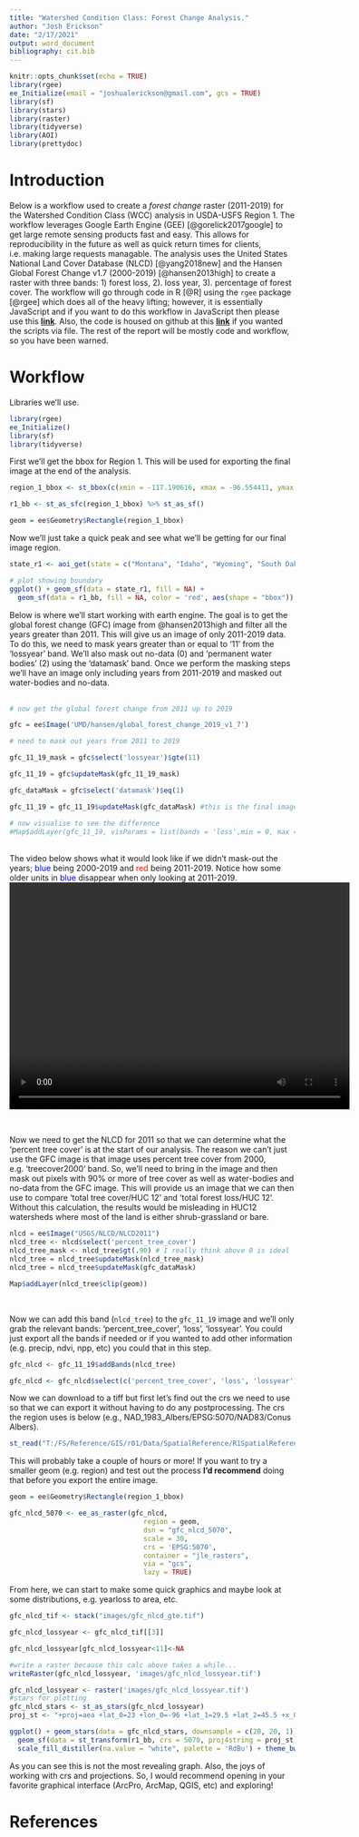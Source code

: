 ```yaml
---
title: "Watershed Condition Class: Forest Change Analysis."
author: "Josh Erickson"
date: "2/17/2021"
output: word_document
bibliography: cit.bib
---
```


```r
knitr::opts_chunk$set(echo = TRUE)
library(rgee)
ee_Initialize(email = "joshualerickson@gmail.com", gcs = TRUE)
library(sf)
library(stars)
library(raster)
library(tidyverse)
library(AOI)
library(prettydoc)
```

# Introduction  

Below is a workflow used to create a *forest change* raster (2011-2019) for the Watershed Condition Class (WCC) analysis in USDA-USFS Region 1. The workflow leverages Google Earth Engine (GEE)  [@gorelick2017google] to get large remote sensing products fast and easy. This allows for reproducibility in the future as well as quick return times for clients, i.e. making large requests managable. The analysis uses the United States National Land Cover Database (NLCD) [@yang2018new] and the Hansen Global Forest Change v1.7 (2000-2019) [@hansen2013high] to create a raster with three bands: 1) forest loss, 2). loss year, 3). percentage of forest cover. The workflow will go through code in R [@R] using the `rgee` package [@rgee] which does all of the heavy lifting; however, it is essentially JavaScript and if you want to do this workflow in JavaScript then please use this [<b>link</b>](https://code.earthengine.google.com/c8964a7b60cd001ba33b747a4986ae4a). Also, the code is housed on github at this [<b>link</b>](https://github.com/joshualerickson/land_cover_change) if you wanted the scripts via file. The rest of the report will be mostly code and workflow, so you have been warned.


# Workflow

Libraries we'll use.
```r
library(rgee)
ee_Initialize()
library(sf)
library(tidyverse)
```

First we'll get the bbox for Region 1. This will be used for exporting the final image at the end of the analysis. 

```r
region_1_bbox <- st_bbox(c(xmin = -117.190616, xmax = -96.554411, ymax = 49.001390, ymin = 44.26879), crs = st_crs(4326))

r1_bb <- st_as_sfc(region_1_bbox) %>% st_as_sf() 

geom = ee$Geometry$Rectangle(region_1_bbox)
```

Now we'll just take a quick peak and see what we'll be getting for our final image region.

```r
state_r1 <- aoi_get(state = c("Montana", "Idaho", "Wyoming", "South Dakota", "North Dakota"))

# plot showing boundary
ggplot() + geom_sf(data = state_r1, fill = NA) +
  geom_sf(data = r1_bb, fill = NA, color = 'red', aes(shape = "bbox")) + theme_bw() + labs(shape = "")
```

Below is where we'll start working with earth engine. The goal is to get the global forest change (GFC) image from @hansen2013high and filter all the years greater than 2011. This will give us an image of only 2011-2019 data. To do this, we need to mask years greater than or equal to '11' from the 'lossyear' band. We'll also mask out no-data (0) and 'permanent water bodies' (2) using the 'datamask' band. Once we perform the masking steps we'll have an image only including years from 2011-2019 and masked out water-bodies and no-data.  
<br>

```r
# now get the global forest change from 2011 up to 2019

gfc = ee$Image('UMD/hansen/global_forest_change_2019_v1_7')

# need to mask out years from 2011 to 2019

gfc_11_19_mask = gfc$select('lossyear')$gte(11)

gfc_11_19 = gfc$updateMask(gfc_11_19_mask)

gfc_dataMask = gfc$select('datamask')$eq(1)

gfc_11_19 = gfc_11_19$updateMask(gfc_dataMask) #this is the final image to use

# now visualise to see the difference
#Map$addLayer(gfc_11_19, visParams = list(bands = 'loss',min = 0, max = 1, palette = c('red'))) | Map$addLayer(gfc, visParams = list(bands = 'lossyear',min = 0, max = 1, palette = 'blue'))

```

<br>
The video below shows what it would look like if we didn't mask-out the years; <span style='color: blue;'>blue</span> being 2000-2019 and <span style='color: red;'>red</span> being 2011-2019. Notice how some older units in <span style='color: blue;'>blue</span> disappear when only looking at 2011-2019. 
<br>
<center>
<video width="600" height="400" controls>
  <source src="images/difference.mp4" type="video/mp4">
</video>
</center>
<br>

Now we need to get the NLCD for 2011 so that we can determine what the 'percent tree cover' is at the start of our analysis. The reason we can't just use the GFC image is that image uses percent tree cover from 2000, e.g. 'treecover2000' band. So, we'll need to bring in the image and then mask out pixels with 90% or more of tree cover as well as water-bodies and no-data from the GFC image. This will provide us an image that we can then use to compare 'total tree cover/HUC 12' and 'total forest loss/HUC 12'. Without this calculation, the results would be misleading in HUC12 watersheds where most of the land is either shrub-grassland or bare. 
<br>
<style>
.html-widget {
    margin: auto;
}
</style>
```r

nlcd = ee$Image("USGS/NLCD/NLCD2011")
nlcd_tree <- nlcd$select('percent_tree_cover')
nlcd_tree_mask <- nlcd_tree$gt(.90) # I really think above 0 is ideal
nlcd_tree = nlcd_tree$updateMask(nlcd_tree_mask)
nlcd_tree = nlcd_tree$updateMask(gfc_dataMask)

Map$addLayer(nlcd_tree$clip(geom))

```
<br>

Now we can add this band (`nlcd_tree`) to the `gfc_11_19` image and we'll only grab the relevant bands: 'percent_tree_cover', 'loss', 'lossyear'. You could just export all the bands if needed or if you wanted to add other information (e.g. precip, ndvi, npp, etc) you could that in this step.

```r

gfc_nlcd <- gfc_11_19$addBands(nlcd_tree)

gfc_nlcd <- gfc_nlcd$select(c('percent_tree_cover', 'loss', 'lossyear'))
```

Now we can download to a tiff but first let's find out the crs we need to use so that we can export it without having to do any postprocessing. The crs the region uses is below (e.g., NAD_1983_Albers/EPSG:5070/NAD83/Conus Albers).

```r
st_read("T:/FS/Reference/GIS/r01/Data/SpatialReference/R1SpatialReference.gdb")

```

This will probably take a couple of hours or more! If you want to try a smaller geom (e.g. region) and test out the process **I'd recommend** doing that before you export the entire image.

```r

geom = ee$Geometry$Rectangle(region_1_bbox)

gfc_nlcd_5070 <- ee_as_raster(gfc_nlcd,
                                 region = geom,
                                 dsn = "gfc_nlcd_5070",
                                 scale = 30,
                                 crs = 'EPSG:5070',
                                 container = "jle_rasters",
                                 via = "gcs",
                                 lazy = TRUE)
```

From here, we can start to make some quick graphics and maybe look at some distributions, e.g. yearloss to area, etc. 

```r
gfc_nlcd_tif <- stack("images/gfc_nlcd_gte.tif")

gfc_nlcd_lossyear <- gfc_nlcd_tif[[3]]

gfc_nlcd_lossyear[gfc_nlcd_lossyear<11]<-NA

#write a raster because this calc above takes a while...
writeRaster(gfc_nlcd_lossyear, 'images/gfc_nlcd_lossyear.tif') 
```

```r
gfc_nlcd_lossyear <- raster('images/gfc_nlcd_lossyear.tif')
#stars for plotting
gfc_nlcd_stars <- st_as_stars(gfc_nlcd_lossyear)
proj_st <- "+proj=aea +lat_0=23 +lon_0=-96 +lat_1=29.5 +lat_2=45.5 +x_0=0 +y_0=0 +ellps=GRS80 +towgs84=0,0,0,0,0,0,0 +units=m +no_defs"

ggplot() + geom_stars(data = gfc_nlcd_stars, downsample = c(20, 20, 1)) + geom_sf(data = st_transform(state_r1, crs = 5070, proj4string = proj_st), fill = NA)  +
  geom_sf(data = st_transform(r1_bb, crs = 5070, proj4string = proj_st), fill = NA, color = 'red', aes(shape = "bbox")) +
  scale_fill_distiller(na.value = "white", palette = 'RdBu') + theme_bw() + labs(x = '', y = '', fill = 'Loss Years', shape = '')
```

As you can see this is not the most revealing graph. Also, the joys of working with crs and projections. So, I would recommend opening in your favorite graphical interface (ArcPro, ArcMap, QGIS, etc) and exploring!



# References
